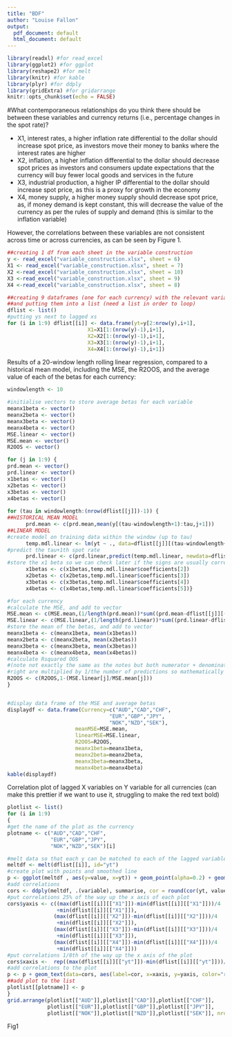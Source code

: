 ```yaml
---
title: "BDF"
author: "Louise Fallon"
output:
  pdf_document: default
  html_document: default
---
```


```r
library(readxl) #for read_excel
library(ggplot2) #for ggplot
library(reshape2) #for melt
library(knitr) #for kable
library(plyr) #for ddply
library(gridExtra) #for gridarrange
knitr::opts_chunk$set(echo = FALSE)
```

#What contemporaneous relationships do you think there should be between these variables and currency returns (i.e., percentage changes in the spot rate)?

* X1, interest rates, a higher inflation rate differential to the dollar should increase spot price, as investors move their money to banks where the interest rates are higher
* X2, inflation, a higher inflation differential to the dollar should decrease spot prices as investors and consumers update expectations that the currency will buy fewer local goods and services in the future
* X3, industrial production, a higher IP differential to the dollar should increase spot price, as this is a proxy for growth in the economy
* X4, money supply, a higher money supply should decrease spot price, as, if money demand is kept constant, this will decrease the value of the currency as per the rules of supply and demand (this is similar to the inflation variable)

However, the correlations between these variables are not consistent across time or across currencies, as can be seen by Figure 1.

```r
##creating 1 df from each sheet in the variable construction
y <- read_excel("variable_construction.xlsx", sheet = 6)
X1 <- read_excel("variable_construction.xlsx", sheet = 7)
X2 <-read_excel("variable_construction.xlsx", sheet = 10)
X3 <-read_excel("variable_construction.xlsx", sheet = 9)
X4 <-read_excel("variable_construction.xlsx", sheet = 8)

##creating 9 dataframes (one for each currency) with the relevant variables
##and putting them into a list (need a list in order to loop)
dflist <- list()
#putting ys next to lagged xs
for (i in 1:9) dflist[[i]] <- data.frame(yt=y[2:nrow(y),i+1],
                          X1=X1[1:(nrow(y)-1),i+1],
                          X2=X2[1:(nrow(y)-1),i+1],
                          X3=X3[1:(nrow(y)-1),i+1],
                          X4=X4[1:(nrow(y)-1),i+1])
```

Results of a 20-window length rolling linear regression, compared to a historical mean model, including the MSE, the R2OOS, and the average value of each of the betas for each currency:

```r
windowlength <- 10

#initialise vectors to store average betas for each variable
meanx1beta <- vector()
meanx2beta <- vector()
meanx3beta <- vector()
meanx4beta <- vector()
MSE.linear <- vector()
MSE.mean <- vector()
R2OOS <- vector()

for (j in 1:9) {
prd.mean <- vector()
prd.linear <- vector()
x1betas <- vector()
x2betas <- vector()
x3betas <- vector()
x4betas <- vector()
  
for (tau in windowlength:(nrow(dflist[[j]])-1)) {
##HISTORICAL MEAN MODEL
      prd.mean <- c(prd.mean,mean(y[(tau-windowlength+1):tau,j+1]))
##LINEAR MODEL
#create model on training data within the window (up to tau)
      temp.mdl.linear <- lm(yt ~ ., data=dflist[[j]][(tau-windowlength+1):tau,])
#predict the tau+1th spot rate
      prd.linear <- c(prd.linear,predict(temp.mdl.linear, newdata=dflist[[j]][tau+1,2:5]))
#store the x1 beta so we can check later if the signs are usually correct
      x1betas <- c(x1betas,temp.mdl.linear$coefficients[2])
      x2betas <- c(x2betas,temp.mdl.linear$coefficients[3])
      x3betas <- c(x3betas,temp.mdl.linear$coefficients[4])
      x4betas <- c(x4betas,temp.mdl.linear$coefficients[5])}

#for each currency
#calculate the MSE, and add to vector
MSE.mean <- c(MSE.mean,(1/length(prd.mean))*sum((prd.mean-dflist[[j]][(windowlength+1):412,"yt"])^2))
MSE.linear <- c(MSE.linear,(1/length(prd.linear))*sum((prd.linear-dflist[[j]][(windowlength+1):412,"yt"])^2))
#store the mean of the betas, and add to vector
meanx1beta <- c(meanx1beta, mean(x1betas))
meanx2beta <- c(meanx2beta, mean(x2betas))
meanx3beta <- c(meanx3beta, mean(x3betas))
meanx4beta <- c(meanx4beta, mean(x4betas))
#calculate Rsquared OOS
#(note not exactly the same as the notes but both numerator + denominator on the
#right are multiplied by 1/the number of predictions so mathematically the same
R2OOS <- c(R2OOS,1-(MSE.linear[j]/MSE.mean[j]))
}


#display data frame of the MSE and average betas
displaydf <- data.frame(Currency=c("AUD","CAD","CHF",
                                 "EUR","GBP","JPY",
                                 "NOK","NZD","SEK"),
                      meanMSE=MSE.mean,
                      linearMSE=MSE.linear,
                      R2OOS=R2OOS,
                      meanx1beta=meanx1beta,
                      meanx2beta=meanx2beta,
                      meanx3beta=meanx3beta,
                      meanx4beta=meanx4beta)
kable(displaydf)
```

\newpage

Correlation plot of lagged X variables on Y variable for all currencies (can make this prettier if we want to use it, struggling to make the red text bold)

```r
plotlist <- list()
for (i in 1:9)
{
#get the name of the plot as the currency
plotname <- c("AUD","CAD","CHF",
              "EUR","GBP","JPY",
              "NOK","NZD","SEK")[i]

#melt data so that each y can be matched to each of the lagged variables
meltdf <- melt(dflist[[i]], id="yt")
#create plot with points and smoothed line
p <- ggplot(meltdf , aes(y=value, x=yt)) + geom_point(alpha=0.2) + geom_smooth() + facet_grid( variable ~ ., scales="free") + theme_light()
#add correlations
cors <- ddply(meltdf, .(variable), summarise, cor = round(cor(yt, value), 2))
#put correlations 25% of the way up the x axis of each plot
cors$yaxis <- c((max(dflist[[i]][["X1"]])-min(dflist[[i]][["X1"]]))/4
                +min(dflist[[i]][["X1"]]),
               (max(dflist[[i]][["X2"]])-min(dflist[[i]][["X2"]]))/4
                +min(dflist[[i]][["X2"]]),
               (max(dflist[[i]][["X3"]])-min(dflist[[i]][["X3"]]))/4
                +min(dflist[[i]][["X3"]]),
               (max(dflist[[i]][["X4"]])-min(dflist[[i]][["X4"]]))/4
                +min(dflist[[i]][["X4"]]))
#put correlations 1/8th of the way up the x axis of the plot
cors$xaxis <-  rep((max(dflist[[i]][["yt"]])-min(dflist[[i]][["yt"]]))/8 + min(dflist[[i]][["yt"]]),4)
#add correlations to the plot
p <- p + geom_text(data=cors, aes(label=cor, x=xaxis, y=yaxis, color="red")) + theme(legend.position="none", axis.text.x=element_blank(), axis.ticks.x=element_blank(), axis.text.y=element_blank(), axis.ticks.y=element_blank()) + ylab("") + ggtitle(plotname)
##add plot to the list
plotlist[[plotname]] <- p
}
grid.arrange(plotlist[["AUD"]],plotlist[["CAD"]],plotlist[["CHF"]],
             plotlist[["EUR"]],plotlist[["GBP"]],plotlist[["JPY"]],
             plotlist[["NOK"]],plotlist[["NZD"]],plotlist[["SEK"]], nrow=3)
```

Fig1